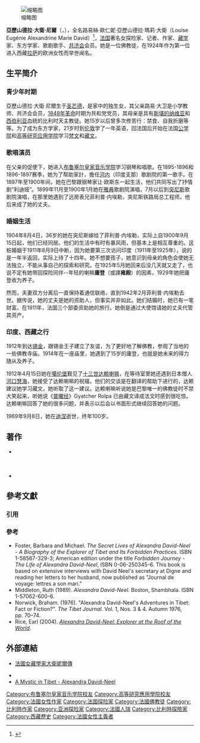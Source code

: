 [[File:Alexandra_David-Neels.jpg|缩略图]]

'''亞歷山德拉·大衛·尼爾'''（{{lang-fr|'''Alexandra David-Néel'''}}，{{bd|1868年|10月24日|1969年|9月8日|catIdx=D}}），全名路易絲·歐仁妮·亞歷山德拉·瑪莉·大衛（Louise Eugénie Alexandrine Marie David）<ref>{{Cite web |url=http://ap6.pccu.edu.tw/DailySentence/author_life.asp?authId=14 |title=Alexandra David Neel；亞歷山大．大衛尼爾 |accessdate=2016-02-09 |archive-date=2007-09-07 |archive-url=https://web.archive.org/web/20070907093957/http://ap6.pccu.edu.tw/DailySentence/author_life.asp?authId=14 |dead-url=no }}</ref>，[[法国|法国]]著名女探险家、记者、作家、[[藏学|藏学]]家、东方学家、歌剧歌手、[[共济会|共济会]]会员。她是一位佛教徒，在1924年作为第一位进入西藏[[拉萨|拉萨]]的欧洲女性而举世闻名。

== 生平简介 ==

=== 青少年时期 ===

亞歷山德拉·大衛·尼爾生于[[圣芒德|圣芒德]]，是家中的独生女，其父亲路易·大卫是小学教师、共济会会员，[[1848年革命|1848年革命]]时期为共和党党员，其母亲是具有[[斯堪的纳维亚|斯堪的纳维亚]]和[[西伯利亚|西伯利亚]]血统的比利时天主教徒。她15岁以后曾多次修苦行：禁食、自我折磨等等。为了成为东方学家，21岁时到[[伦敦|伦敦]]学了一年英语，回法国后开始在法国[[公学院|公学院]]和[[高等研究应用学院|高等研究应用学院]]学习[[梵文|梵文]]和[[藏文|藏文]]。

=== 歌唱演员 ===

在父亲的促使下，她进入[[布鲁塞尔皇家音乐学院|布鲁塞尔皇家音乐学院]]学习钢琴和唱歌。在1895-1896和1896-1897赛季，她为了帮助家計，擔任[[河内|河内]]（印度支那）歌剧院的第一歌手。在1897年至1900年间，她在巴黎跟钢琴家让·欧斯东一起生活，他们共同写出了抒情剧“利迪娅”。1899年11月至1900年1月她在[[雅典|雅典]]歌剧院演唱，7月以后到[[突尼斯|突尼斯]]歌剧院演唱，在那里她遇到了远房表兄菲利普·内埃勒，突尼斯铁路局总工程师，他后来成了她的丈夫。

=== 婚姻生活 ===

1904年8月4日，36岁的她在突尼斯嫁给了菲利普·内埃勒，实际上自1900年9月15日起，他们已经同居。他们的生活中有时有暴风雨，但基本上是相互尊重的。这桩婚姻于1911年8月9日中断，因为她要第三次访问印度（1911年至1925年），说的是一年半返回，实际上待了十四年。她不想要孩子，她意识到母亲的角色会使她无法独立，不能从事自己的探索和研究。在1925年5月她回来后没几天就又走了，也说不定有她带回探险同伴--年轻的喇嘛'''庸登'''（或譯'''雍殿'''）的因素，1929年她把庸登收为养子。

然而，夫妻双方分离后一直保持着通信联络，直到1942年2月菲利普·内埃勒去世。据传说，她的丈夫是她的资助人，但事实并非如此。她们结婚时，她已有一笔财富。在1911年，法国三个部委资助她的旅行。她倒是通过大使馆请她的丈夫代管其资产。

=== 印度、西藏之行 ===
1912年到达[[锡金|锡金]]，跟锡金王子建立了友谊，为了更好地了解佛教，参观了当地的一些佛教寺庙。1914年在一座庙里，她遇到了15岁的庸登，也就是她未来的得力随从及养子。

1912年4月15日她在[[噶伦堡|噶伦堡]]觐见了[[十三世达赖喇嘛|十三世达赖喇嘛]]，在等待室里她还遇到日本僧人[[河口慧海|河口慧海]]，她接受了达赖喇嘛的祝福，他们的交谈是在翻译的帮助下进行的，达赖建议她学习藏文，她听取了这一建议。达赖喇嘛听说她是巴黎唯一的佛教徒时不禁大笑起来，听她说《[[普曜经|普曜经]]》Gyatcher Rolpa 已由藏文译成法文时感到很吃惊。达赖喇嘛回答了她的很多问题，并表示以后会以书面形式继续回答她的问题。

1969年9月8日，她在[[迪涅|迪涅]]逝世，终年100岁。

==著作==
* {{Cite book | title=《一个巴黎女子的拉萨历险记》| author=大卫·妮尔| others=耿昇译 |publisher=西藏人民出版社| date=1997年|language=zh-cn}}<br/>{{Cite book | title=《拉薩之旅》 | author=亞歷珊卓‧大衛‧丹尼爾 | others=鮑昕昀譯 | publisher=圓神出版社 | date=1998年 | isbn=9576073065 | language=zh-tw | url=http://www.books.com.tw/products/0010054803 | access-date=2016-02-26 | archive-date=2020-09-17 | archive-url=https://web.archive.org/web/20200917201805/https://www.books.com.tw/products/0010054803 | dead-url=no }}<br/>{{Cite book | title=《拉薩之旅》 | author=亞歷珊卓‧大衛‧尼爾 | others=陳玲瓏譯 | location=台北市 | publisher=馬可孛羅出版社 | date=2000-11-27 | isbn=957827856X | language=zh-tw | url=http://www.books.com.tw/products/0010137172 | access-date=2016-02-23 | archive-date=2020-09-17 | archive-url=https://web.archive.org/web/20200917121136/https://www.books.com.tw/products/0010137172 | dead-url=no }}<br/>{{Cite book | title=《一个巴黎女子的拉萨历险记》 |author=亚历山德莉娅‧大卫-妮爾著 |others=耿昇译 | publisher=东方出版社| location=[[北京|北京]] |date=2002年 | isbn=9787506015417|language=zh-cn}}
* {{Cite book | title=《古老的西藏面對新生的中國》| author=亚历山大・达维・耐尔著 |others=李凡斌, 张道安译 |publisher=西藏社会科学院西藏学汉文文献编辑室| oclc=36090469}}
<!--==格言==
* 在想做大事的藉口下忽略小事，是懦夫的托詞。<ref>[http://ap6.pccu.edu.tw/DailySentence/search%20index.asp 每日一句文句搜尋]. [[中國文化大學|中國文化大學]]</ref>-->

== 參考文獻 ==
===引用===
{{reflist}}
===參考===
* Foster, Barbara and Michael. ''The Secret Lives of Alexandra David-Neel - A Biography of the Explorer of Tibet and Its Forbidden Practices''. ISBN 1-58567-329-3; American edition under the title ''Forbidden Journey -  The Life of Alexandra David-Neel'', ISBN 0-06-250345-6. This book is based on extensive interviews with David Neel's secretary at Digne and reading her letters to her husband, now published as "Journal de voyage: lettres a son mari."
* Middleton, Ruth (1989). ''Alexandra David-Neel''. Boston, Shambhala. ISBN 1-57062-600-6.
* Norwick, Braham. (1976). "Alexandra David-Neel's Adventures in Tibet: Fact or Fiction?". ''The Tibet Journal''. Vol. 1, Nos. 3 & 4. Autumn 1976, pp. 70–74.
* Rice, Earl (2004). ''[http://books.google.com/books?id=FHo1fFHartsC Alexandra David-Neel: Explorer at the Roof of the World]''.

== 外部連結 ==
{{commons category|Alexandra David-Néel}}
*[http://blog.sina.com.cn/s/blog_71f488a90102dqpz.html 法國女藏學家大衛妮爾傳] {{Wayback|url=http://blog.sina.com.cn/s/blog_71f488a90102dqpz.html |date=20190513060508 }}
<!--*《[http://www.books.com.tw/products/0010137172 拉薩之旅]》-->
*{{worldcat id|id=lccn-n50-35644}}
*[http://www.mysteriouspeople.com/Alex_David-Neel.htm A Mystic in Tibet - Alexandra David-Neel]{{Wayback|url=http://www.mysteriouspeople.com/Alex_David-Neel.htm |date=20190420161604 }}

{{Authority control}}

{{DEFAULTSORT:David-Neel, Alexandra}}
[[Category:布鲁塞尔皇家音乐学院校友|Category:布鲁塞尔皇家音乐学院校友]]
[[Category:高等研究應用學院校友|Category:高等研究應用學院校友]]
[[Category:法國女性作家|Category:法國女性作家]]
[[Category:法国探险家|Category:法国探险家]]
[[Category:法國佛教徒|Category:法國佛教徒]]
[[Category:比利時作家|Category:比利時作家]]
[[Category:亚洲探险家|Category:亚洲探险家]]
[[Category:法國人瑞|Category:法國人瑞]]
[[Category:比利時探險家|Category:比利時探險家]]
[[Category:西藏歷史|Category:西藏歷史]]
[[Category:法國女性主義者|Category:法國女性主義者]]